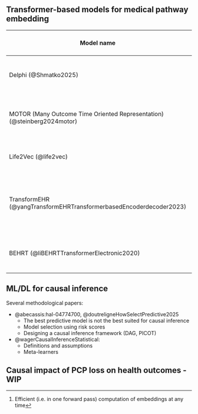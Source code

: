 ## Transformer-based models for medical pathway embedding {.unnumbered}


::: {#tbl-medpathway style="font-size: 0.45em;"}

| Model name | Model archi. | Pre-train. Task(s) | Fine-tun. task(s) | # Params | Training data size | Vocab size (type) | Generative | Trajectory^[Efficient (i.e. in one forward pass) computation of embeddings at any time] 
|-|------|-------|-------|----|---|-----|-|-
| Delphi (@Shmatko2025) | NanoGPT | Next disease event + Time to event | None | 2M | 400k patients | 1,258 (ICD10)  | ✅ | ✅ |
| MOTOR (Many Outcome Time Oriented Representation) (@steinberg2024motor) | Transformer (causal masking and local attention) | Time to event (TTE) | TTE for part. disease |  143M | 55M patients, 9B events | 8,192 (ICD10 and other specific codes) | ≅ | ≅ |
| Life2Vec (@life2vec)| BERT | MLM + SOP | Mortality Prediction | 8M | 3M patients | ~700<br>(labour + ICD10) | ❌ | ❌ |
| TransformEHR (@yangTransformEHRTransformerbasedEncoderdecoder2023)| Encoder-Decoder | Visit masking: Given visits 1-3, predict all codes in visit 4 | Disease (pancreatic cancer) / Outcome (self harm) pred. | ? | 255M visits from 7M patients | ICD10 | ✅ | ❌|
| BEHRT (@liBEHRTTransformerElectronic2020) | BERT | MLM | Disease prediction| not reported (~6L, 12H, h=288) | 1.6M patients | 301 disease codes | ❌ | ❌ |


<!-- 
| Med-BERT | BERT for structured diagnosis codes | Disease prediction (HF, pancreatic cancer) | ~17M | 28.5M pts |
| ClinicalBERT | BERT-base on clinical notes (MIMIC-III) | 30-day readmission + NLP tasks | ~110M (BERT-base) | 34,560 pts (downstream) |
| Hi-BEHRT | Hierarchical Transformer (local + global) | Risk prediction (HF, diabetes, CKD, stroke) | not reported | ~2.84M pts |
| CEHR-BERT | BERT w/ temporal & visit tokens | Hosp., death, HF diagnosis, readmission | not reported | ~2.4M pts |
| HEART | Relation-aware Transformer | 5 clinical tasks (2 datasets) | not reported | sizes vary |
| Transformer patient embedding (NPJ Dig Med 2025) | Transformer (codes→embedding) | Stratification, disease prediction | not reported | 1.05M pts (eMERGE) | -->

:::

## ML/DL for causal inference  {.unnumbered}

Several methodological papers:

- @abecassis:hal-04774700, @doutreligneHowSelectPredictive2025
  - The best predictive model is not the best suited for causal inference
  - Model selection using risk scores
  - Designing a causal inference framework (DAG, PICOT)
- @wagerCausalInferenceStatistical:
  - Definitions and assumptions
  - Meta-learners


## Causal impact of PCP loss on health outcomes - WIP  {.unnumbered}